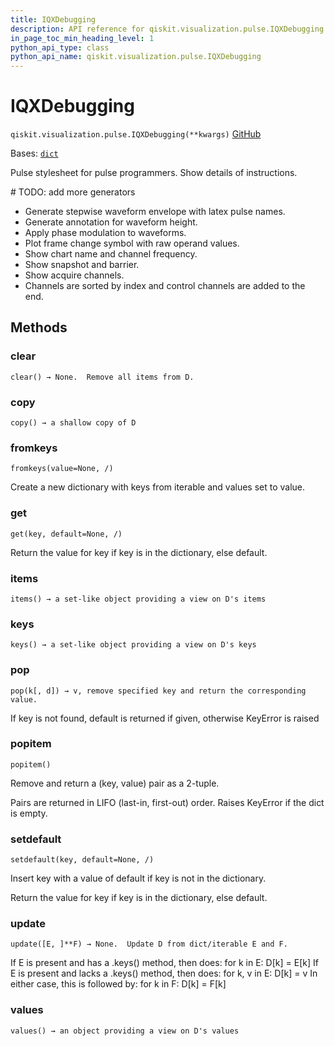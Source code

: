 ```yaml
---
title: IQXDebugging
description: API reference for qiskit.visualization.pulse.IQXDebugging
in_page_toc_min_heading_level: 1
python_api_type: class
python_api_name: qiskit.visualization.pulse.IQXDebugging
---
```


# IQXDebugging

<span id="qiskit.visualization.pulse.IQXDebugging" />

`qiskit.visualization.pulse.IQXDebugging(**kwargs)` [GitHub](https://github.com/qiskit/qiskit/tree/stable/0.25/qiskit/visualization/pulse_v2/stylesheet.py "view source code")

Bases: [`dict`](https://docs.python.org/3/library/stdtypes.html#dict "(in Python v3.12)")

Pulse stylesheet for pulse programmers. Show details of instructions.

\# TODO: add more generators

*   Generate stepwise waveform envelope with latex pulse names.
*   Generate annotation for waveform height.
*   Apply phase modulation to waveforms.
*   Plot frame change symbol with raw operand values.
*   Show chart name and channel frequency.
*   Show snapshot and barrier.
*   Show acquire channels.
*   Channels are sorted by index and control channels are added to the end.

## Methods

### clear

<span id="qiskit.visualization.pulse.IQXDebugging.clear" />

`clear() → None.  Remove all items from D.`

### copy

<span id="qiskit.visualization.pulse.IQXDebugging.copy" />

`copy() → a shallow copy of D`

### fromkeys

<span id="qiskit.visualization.pulse.IQXDebugging.fromkeys" />

`fromkeys(value=None, /)`

Create a new dictionary with keys from iterable and values set to value.

### get

<span id="qiskit.visualization.pulse.IQXDebugging.get" />

`get(key, default=None, /)`

Return the value for key if key is in the dictionary, else default.

### items

<span id="qiskit.visualization.pulse.IQXDebugging.items" />

`items() → a set-like object providing a view on D's items`

### keys

<span id="qiskit.visualization.pulse.IQXDebugging.keys" />

`keys() → a set-like object providing a view on D's keys`

### pop

<span id="qiskit.visualization.pulse.IQXDebugging.pop" />

`pop(k[, d]) → v, remove specified key and return the corresponding value.`

If key is not found, default is returned if given, otherwise KeyError is raised

### popitem

<span id="qiskit.visualization.pulse.IQXDebugging.popitem" />

`popitem()`

Remove and return a (key, value) pair as a 2-tuple.

Pairs are returned in LIFO (last-in, first-out) order. Raises KeyError if the dict is empty.

### setdefault

<span id="qiskit.visualization.pulse.IQXDebugging.setdefault" />

`setdefault(key, default=None, /)`

Insert key with a value of default if key is not in the dictionary.

Return the value for key if key is in the dictionary, else default.

### update

<span id="qiskit.visualization.pulse.IQXDebugging.update" />

`update([E, ]**F) → None.  Update D from dict/iterable E and F.`

If E is present and has a .keys() method, then does: for k in E: D\[k] = E\[k] If E is present and lacks a .keys() method, then does: for k, v in E: D\[k] = v In either case, this is followed by: for k in F: D\[k] = F\[k]

### values

<span id="qiskit.visualization.pulse.IQXDebugging.values" />

`values() → an object providing a view on D's values`

